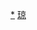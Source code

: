 <div style="position: relative" class="center">
{{Image label begin|image=Administrative Division Haikou.png|width={{{1|534}}}|link=}} 
{{Image label|x=280|y=710|scale={{{1|534}}}/1780|text=[[秀英区|<span style="color: black;">'''秀英区'''</span>]]}}
{{Image label|x=600|y=750|scale={{{1|534}}}/1780|text=[[龙华区 (海口市)|<span style="color: black;">'''龙华区'''</span>]]}}
{{Image label|x=1080|y=1150|scale={{{1|534}}}/1780|text=[[琼山区|<span style="color: black;">'''琼山区'''</span>]]}}
{{Image label|x=1180|y=540|scale={{{1|534}}}/1780|text=[[美兰区|<span style="color: black;">'''美兰区'''</span>]]}}
</div>
<noinclude>
[[Category:海口市行政区划|*]]
[[Category:中华人民共和国地级行政区划图|琼]]
</noinclude>